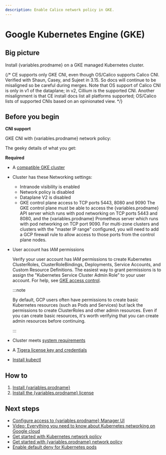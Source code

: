 ```yaml
---
description: Enable Calico network policy in GKE.
---
```




# Google Kubernetes Engine (GKE)

## Big picture

Install {variables.prodname} on a GKE managed Kubernetes cluster.

{/* CE supports only GKE CNI, even though OS/Calico supports Calico CNI. Verified with Shaun, Casey, and Sujeet in 3.15. So docs will continue to be misaligned so be careful during merges. Note that OS support of Calico CNI is only in v1 of the dataplane; in v2, Cillium is the supported CNI. Another misalignment is that CE install docs list all platforms supported; OS/Calico lists of supported CNIs based on an opinionated view. */}

## Before you begin

**CNI support**

GKE CNI with {variables.prodname} network policy:

The geeky details of what you get:

<GeekDetails
  prodname='{variables.prodname}'
  details='Policy:Calico,IPAM:Host Local,CNI:GKE,Overlay:No,Routing:VPC Native,Datastore:Kubernetes'
/>

**Required**

- A [compatible GKE cluster](../compatibility.mdx#gke)

- Cluster has these Networking settings:

  - Intranode visibility is enabled
  - Network policy is disabled
  - Dataplane V2 is disabled
  - GKE control plane access to TCP ports 5443, 8080 and 9090
    The GKE control plane must be able to access the {variables.prodname} API server which runs with pod networking on TCP ports 5443 and 8080, and the {variables.prodname} Prometheus server which runs with pod networking on TCP port 9090. For multi-zone clusters and clusters with the "master IP range" configured, you will need to add a GCP firewall rule to allow access to those ports from the control plane nodes.

- User account has IAM permissions

  Verify your user account has IAM permissions to create Kubernetes ClusterRoles, ClusterRoleBindings, Deployments, Service Accounts, and Custom Resource Definitions. The easiest way to grant permissions is to assign the "Kubernetes Service Cluster Admin Role” to your user account. For help, see [GKE access control](https://cloud.google.com/kubernetes-engine/docs/how-to/role-based-access-control).

  :::note

  By default, GCP users often have permissions to create basic Kubernetes resources (such as Pods and Services) but lack the permissions to create ClusterRoles and other admin resources. Even if you can create basic resources, it's worth verifying that you can create admin resources before continuing.

  :::

- Cluster meets [system requirements](requirements.mdx)

- A [Tigera license key and credentials](calico-enterprise.mdx#get-private-registry-credentials-and-license-key)

- [Install kubectl](https://kubernetes.io/docs/tasks/tools/install-kubectl/)

## How to

1. [Install {variables.prodname}](#install-calico-enterprise)
1. [Install the {variables.prodname} license](#install-the-calico-enterprise-license)

<InstallGKE clusterType='standalone' />

## Next steps

- [Configure access to {variables.prodname} Manager UI](../../operations/cnx/access-the-manager.mdx)
- [Video: Everything you need to know about Kubernetes networking on Google cloud](https://www.projectcalico.org/everything-you-need-to-know-about-kubernetes-networking-on-google-cloud/)
- [Get started with Kubernetes network policy](../../network-policy/get-started/kubernetes-network-policy.mdx)
- [Get started with {variables.prodname} network policy](../../network-policy/beginners/calico-network-policy.mdx)
- [Enable default deny for Kubernetes pods](../../network-policy/beginners/kubernetes-default-deny.mdx)
